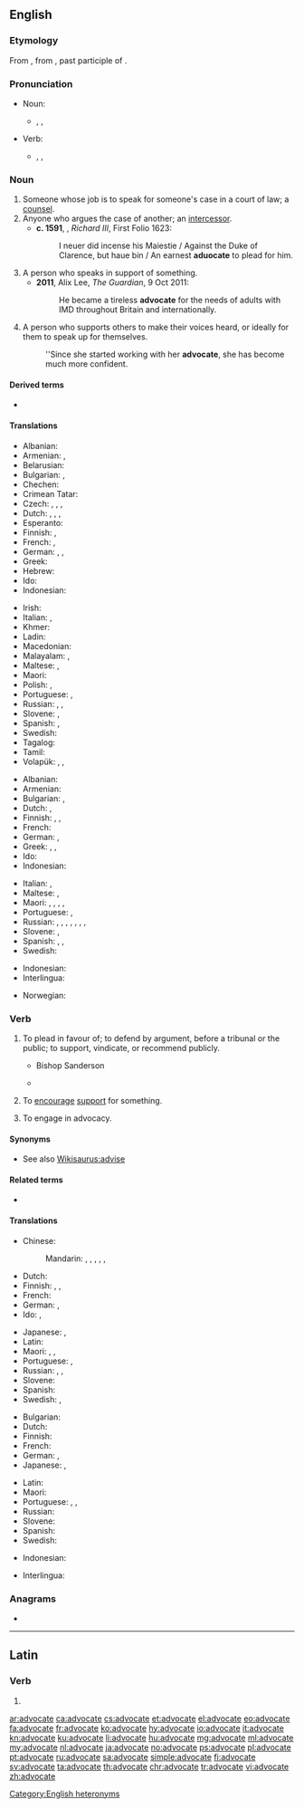 ==English==
{{wikipedia|Advocate}}

===Etymology===
From {{etyl|fro|en}} {{m|fro|avocat}}, from {{etyl|la|en}} {{m|la|advocātus}}, past participle of {{m|la|advocāre||to call for}}.

===Pronunciation===
* Noun:
** {{enPR|ăd'vəkət}}, {{IPA|/ˈædvəkət/|lang=en}}, {{audio|en-us-advocate-noun.ogg|Audio (US)|lang=en}}
* Verb:
** {{enPR|ăd'vəkāt}}, {{IPA|/ˈædvəkeɪt/|lang=en}}, {{audio|en-us-advocate-verb.ogg|Audio (US)|lang=en}}

===Noun===
{{en-noun}}

# Someone whose job is to speak for someone's case in a court of law; a [[counsel]]. {{defdate|from 14th c.}}
# Anyone who argues the case of another; an [[intercessor]]. {{defdate|from 14th c.}}
#* '''c. 1591''', {{w|William Shakespeare}}, ''Richard III'', First Folio 1623:
#*: I neuer did incense his Maiestie / Against the Duke of Clarence, but haue bin / An earnest '''aduocate''' to plead for him.
# A person who speaks in support of something. {{defdate|from 18th c.}}
#* '''2011''', Alix Lee, ''The Guardian'', 9 Oct 2011:
#*: He became a tireless '''advocate''' for the needs of adults with IMD throughout Britain and internationally.
# A person who supports others to make their voices heard, or ideally for them to speak up for themselves.
#: ''Since she started working with her '''advocate''', she has become much more confident.

====Derived terms====
* {{l|en|devil's advocate}}

====Translations====
{{trans-top|person who argues the case of another}}
* Albanian: {{t+|sq|avokat}}
* Armenian: {{t|hy|փաստաբան}}, {{t+|hy|իրավաբան}}
* Belarusian: {{t|be|адвака́т|m}}
* Bulgarian: {{t+|bg|адвока́т|m}}, {{t|bg|адвока́тка|f}}
* Chechen: {{t|ce|юрист}}
* Crimean Tatar: {{t|crh|advokat}}
* Czech: {{t|cs|obhájce|m}}, {{t+|cs|advokát|m}}, {{t|cs|právník|m}}, {{t|cs|právníčka|f}}
* Dutch: {{t+|nl|advocaat|m}}, {{t+|nl|advocate|f}}, {{t+|nl|verdediger|m}}, {{t+|nl|verdedigster|f}}
* Esperanto: {{t+|eo|advokato}}
* Finnish: {{t+|fi|asianajaja}}, {{t|fi|puolestapuhuja}}
* French: {{t+|fr|avocat|m}}, {{t+|fr|avocate|f}}
* German: {{t+|de|Rechtsanwalt|m}}, {{t|de|Rechtsanwältin|f}}, {{t+|de|Verteidiger|m}}
* Greek: {{t+|el|συνήγορος|m|f}}
* Hebrew: {{t+|he|סנגור|tr=sanegór}}
* Ido: {{t+|io|advokato}}
* Indonesian: {{t+|id|pengacara}}
{{trans-mid}}
* Irish: {{t|ga|abhcóide|m}}
* Italian: {{t+|it|avvocato|m}}, {{t+|it|avvocata|f}}
* Khmer: {{t|km|ស្មាក្ដី|tr=smar kdey|sc=Khmr}}
* Ladin: {{t|lld|aucat}}
* Macedonian: {{t|mk|адвокат|m|tr=advokat|sc=Cyrl}}
* Malayalam: {{t|ml|വക്കീല്}}, {{t|ml|അഭിഭാഷകന്}}
* Maltese: {{t+|mt|avukat|m}}, {{t|mt|avukatessa|f}}
* Maori: {{t|mi|kaitautoko }}
* Polish: {{t+|pl|adwokat|m}}, {{t|pl|adwokatka|f}}
* Portuguese: {{t+|pt|advogado|m}}, {{t+|pt|advogada|f}}
* Russian: {{t+|ru|адвока́т|m}}, {{t+|ru|защи́тник|m}}, {{t+|ru|защи́тница|f}}
* Slovene: {{t|sl|zagovornik|m}}, {{t|sl|zagovornica|f}}
* Spanish: {{t+|es|abogado|m}}, {{t+|es|abogada|f}}
* Swedish: {{t+|sv|advokat|c}}
* Tagalog: {{t+|tl|abogado}}
* Tamil: {{t+|ta|வக்கீல்|sc=Taml}}
* Volapük: {{qualifier|♂♀}} {{t+|vo|lavogan}}, {{qualifier|♂}} {{t|vo|hilavogan}}, {{qualifier|♀}} {{t|vo|jilavogan}}
{{trans-bottom}}

{{trans-top|person who speaks in support of something}}
* Albanian: {{t+|sq|mbrojtës}}
* Armenian: {{t+|hy|կողմնակից}}
* Bulgarian: {{t+|bg|защитник}}, {{t+|bg|поддръжник}}
* Dutch: {{t+|nl|voorstander}}, {{t+|nl|verdediger}}
* Finnish: {{t+|fi|kannattaja}}, {{t+|fi|puoltaja}}, {{t|fi|puolestapuhuja}}
* French: {{t+|fr|porte-parole|m}}
* German: {{t+|de|Fürsprecher|m}}, {{t+|de|Anwalt|m}}
* Greek: {{t+|el|υπερασπιστής|m}}, {{t+|el|υπέρμαχος|m|f}}, {{t+|el|υποστηρικτής|m}}
* Ido: {{t+|io|advokato}}
* Indonesian: {{t+|id|pembela}}
{{trans-mid}}
* Italian: {{t+|it|sostenitore|m}}, {{t|it|sostenitrice|f}}
* Maltese: {{t|mt|diffensur|m}}, {{t|mt|diffensura|f}}
* Maori: {{t|mi|kaitautoko}}, {{t|mi|aumangea }}, {{t|mi|whakaihuwaka}}, {{t|mi|kaihāpai }}, {{t|mi|kaitaunaki }}
* Portuguese: {{t+|pt|representante}}, {{t+|pt|defensor}}
* Russian: {{t+|ru|сторо́нник|m}}, {{t+|ru|сторо́нница|f}}, {{t+|ru|приве́рженец|m}}, {{t+|ru|приве́рженка|f}}, {{t+|ru|защи́тник|m}}, {{t+|ru|защи́тница|f}}, {{t+|ru|побо́рник|m}}, {{t+|ru|побо́рница|f}}
* Slovene: {{t|sl|podpornik|m}}, {{t|sl|podpornica|f}}
* Spanish: {{t|es|portavoz}}, {{t+|es|representante}}, {{t|es|vocero}}
* Swedish: {{t+|sv|förespråkare}}
{{trans-bottom}}

{{checktrans-top}}
* Indonesian: {{t-check|id|bela|alt=pembela}}
* Interlingua: {{t-check|ia|advocato}}
{{trans-mid}}
* Norwegian: {{t-check|no|advokat}}
{{trans-bottom}}

===Verb===
{{en-verb|advocat}}

# {{label|en|transitive}} To plead in favour of; to defend by argument, before a tribunal or the public; to support, vindicate, or recommend publicly.
#* {{rfdate|and other bibliographic particulars}} Bishop Sanderson
#*: {{ux|en|To '''advocate''' the cause of thy client.}}
#* {{rfdate|and other bibliographic particulars}} {{w|Burke}}
#*: {{ux|en|This is the only thing distinct and sensible, that has been '''advocated'''.}}
# {{label|en|transitive}} To [[encourage]] [[support]] for something.
#: {{ux|en|I like trees, but I do not '''advocate''' living in them.}}
# {{label|en|intransitive|with ''for''}} To engage in advocacy.
#: {{ux|en|We have been '''advocating''' for changes in immigration law.}}

====Synonyms====
* See also [[Wikisaurus:advise]]

====Related terms====
* {{l|en|advocacy}}

====Translations====
{{trans-top|argue for}}
* Chinese:
*: Mandarin: {{t|cmn|倡導|sc=Hani}}, {{t+|cmn|倡导|tr=chàngdǎo|sc=Hani}}, {{t+|cmn|主張|sc=Hani}}, {{t+|cmn|主张|tr=﻿﻿zhǔzhāng|sc=Hani}}, {{t+|cmn|提倡|tr=tíchàng|sc=Hani}}, {{t+|cmn|鼓吹|tr=gǔchuī|sc=Hani}}
* Dutch: {{t+|nl|bepleiten}}
* Finnish: {{t+|fi|puolustaa}}, {{t|fi|puhua puolesta}}, {{t+|fi|kannattaa}}
* French: {{t+|fr|plaider}}
* German: {{t+|de|verteidigen}}, {{t+|de|plädieren}}
* Ido: {{t+|io|rekomendar}}, {{t+|io|pledar}}
{{trans-mid}}
* Japanese: {{t|ja|説く|tr=とく, toku|sc=Jpan}}, {{t+|ja|主張|tr=しゅちょうする, shuchō suru|alt=主張する|sc=Jpan}}
* Latin: {{t+|la|supersum}}
* Maori: {{t|mi|tūhana}}, {{t|mi|tūwhana}}, {{t|mi|hapahapai }}
* Portuguese: {{t+|pt|defender}}, {{t|pt|advocar}}
* Russian: {{t+|ru|отста́ивать}}, {{t+|ru|пропаганди́ровать}}, {{t|ru|выступа́ть в защи́ту}} {{qualifier|+ genitive case}}
* Slovene: {{t|sl|zagovarjati}}
* Spanish: {{t+|es|recomendar}}
* Swedish: {{t+|sv|plädera}}, {{t+|sv|förespråka}}
{{trans-bottom}}

{{trans-top|encourage support for}}
* Bulgarian: {{t|bg|застъпвам се за}}
* Dutch: {{t+|nl|aanbevelen}}
* Finnish: {{t+|fi|kannattaa}}
* French: {{t+|fr|préconiser}}
* German: {{t+|de|verteidigen}}, {{t+|de|plädieren}}
* Japanese: {{t|ja|説く|tr=とく, toku|sc=Jpan}}, {{t+|ja|支持|tr=しじする, shiji suru|alt=支持する|sc=Jpan}}
{{trans-mid}}
* Latin: {{t+|la|supersum}}
* Maori: {{t+|mi|tautoko }}
* Portuguese: {{t|pt|advocar}}, {{t+|pt|defender}}, {{t|pt|[[argumentar]] [[a favor]]}}
* Russian: {{t+|ru|выступа́ть}} {{qualifier|[[за]] + accusative case}}
* Slovene: {{t+|sl|podpirati}}
* Spanish: {{t+|es|abogar}}
* Swedish: {{t+|sv|förespråka}}
{{trans-bottom}}

{{checktrans-top}}
* Indonesian: {{t-check|id|bela|alt=membela}}
{{trans-mid}}
* Interlingua: {{t-check|ia|advocar}}
{{trans-bottom}}

===Anagrams===
* {{l|en|avocated}}

[[Category:English heteronyms]]

----

==Latin==

===Verb===
{{la-verb-form|advocāte}}

# {{inflection of|advocō||1|p|pres|actv|impr|lang=la}}

[[ar:advocate]]
[[ca:advocate]]
[[cs:advocate]]
[[et:advocate]]
[[el:advocate]]
[[eo:advocate]]
[[fa:advocate]]
[[fr:advocate]]
[[ko:advocate]]
[[hy:advocate]]
[[io:advocate]]
[[it:advocate]]
[[kn:advocate]]
[[ku:advocate]]
[[li:advocate]]
[[hu:advocate]]
[[mg:advocate]]
[[ml:advocate]]
[[my:advocate]]
[[nl:advocate]]
[[ja:advocate]]
[[no:advocate]]
[[ps:advocate]]
[[pl:advocate]]
[[pt:advocate]]
[[ru:advocate]]
[[sa:advocate]]
[[simple:advocate]]
[[fi:advocate]]
[[sv:advocate]]
[[ta:advocate]]
[[th:advocate]]
[[chr:advocate]]
[[tr:advocate]]
[[vi:advocate]]
[[zh:advocate]]